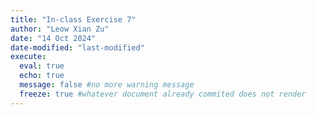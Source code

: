 ```yaml
---
title: "In-class Exercise 7"
author: "Leow Xian Zu"
date: "14 Oct 2024"
date-modified: "last-modified"
execute:
  eval: true
  echo: true 
  message: false #no more warning message
  freeze: true #whatever document already commited does not render
---
```

